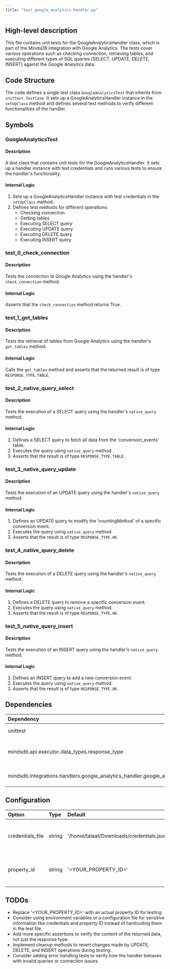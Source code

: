 ```yaml
---
title: "test_google_analytics_handler.py"
---
```


## High-level description
This file contains unit tests for the GoogleAnalyticsHandler class, which is part of the MindsDB integration with Google Analytics. The tests cover various operations such as checking connection, retrieving tables, and executing different types of SQL queries (SELECT, UPDATE, DELETE, INSERT) against the Google Analytics data.

## Code Structure
The code defines a single test class `GoogleAnalyticsTest` that inherits from `unittest.TestCase`. It sets up a GoogleAnalyticsHandler instance in the `setUpClass` method and defines several test methods to verify different functionalities of the handler.

## Symbols

### GoogleAnalyticsTest
#### Description
A test class that contains unit tests for the GoogleAnalyticsHandler. It sets up a handler instance with test credentials and runs various tests to ensure the handler's functionality.

#### Internal Logic
1. Sets up a GoogleAnalyticsHandler instance with test credentials in the `setUpClass` method.
2. Defines test methods for different operations:
   - Checking connection
   - Getting tables
   - Executing SELECT query
   - Executing UPDATE query
   - Executing DELETE query
   - Executing INSERT query

### test_0_check_connection
#### Description
Tests the connection to Google Analytics using the handler's `check_connection` method.

#### Internal Logic
Asserts that the `check_connection` method returns True.

### test_1_get_tables
#### Description
Tests the retrieval of tables from Google Analytics using the handler's `get_tables` method.

#### Internal Logic
Calls the `get_tables` method and asserts that the returned result is of type `RESPONSE_TYPE.TABLE`.

### test_2_native_query_select
#### Description
Tests the execution of a SELECT query using the handler's `native_query` method.

#### Internal Logic
1. Defines a SELECT query to fetch all data from the 'conversion_events' table.
2. Executes the query using `native_query` method.
3. Asserts that the result is of type `RESPONSE_TYPE.TABLE`.

### test_3_native_query_update
#### Description
Tests the execution of an UPDATE query using the handler's `native_query` method.

#### Internal Logic
1. Defines an UPDATE query to modify the 'countingMethod' of a specific conversion event.
2. Executes the query using `native_query` method.
3. Asserts that the result is of type `RESPONSE_TYPE.OK`.

### test_4_native_query_delete
#### Description
Tests the execution of a DELETE query using the handler's `native_query` method.

#### Internal Logic
1. Defines a DELETE query to remove a specific conversion event.
2. Executes the query using `native_query` method.
3. Asserts that the result is of type `RESPONSE_TYPE.OK`.

### test_5_native_query_insert
#### Description
Tests the execution of an INSERT query using the handler's `native_query` method.

#### Internal Logic
1. Defines an INSERT query to add a new conversion event.
2. Executes the query using `native_query` method.
3. Asserts that the result is of type `RESPONSE_TYPE.OK`.

## Dependencies
| Dependency | Purpose |
|:-----------|:--------|
| unittest | Provides the testing framework |
| mindsdb.api.executor.data_types.response_type | Imports RESPONSE_TYPE enum for asserting response types |
| mindsdb.integrations.handlers.google_analytics_handler.google_analytics_handler | Imports GoogleAnalyticsHandler class for testing |

## Configuration
| Option | Type | Default | Description |
|:-------|:-----|:--------|:------------|
| credentials_file | string | '/home/talaat/Downloads/credentials.json' | Path to the Google Analytics credentials file |
| property_id | string | '&lt;YOUR_PROPERTY_ID&gt;' | The Google Analytics property ID to be used for testing |

## TODOs
- Replace '&lt;YOUR_PROPERTY_ID&gt;' with an actual property ID for testing.
- Consider using environment variables or a configuration file for sensitive information like credentials and property ID instead of hardcoding them in the test file.
- Add more specific assertions to verify the content of the returned data, not just the response type.
- Implement cleanup methods to revert changes made by UPDATE, DELETE, and INSERT operations during testing.
- Consider adding error handling tests to verify how the handler behaves with invalid queries or connection issues.